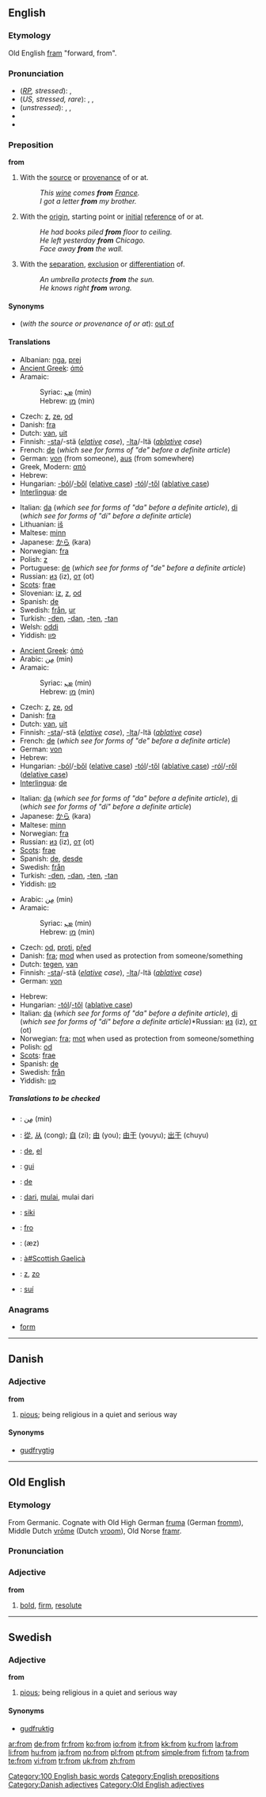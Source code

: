 ==English==

{{rank|which|have|or|27|from|this|but|all}}

===Etymology===
Old English [[fram]] "forward, from".

===Pronunciation===
* (''[[RP]], stressed''): {{IPA|/frɒm/}}, {{SAMPA|/frQm/}}
* (''US, stressed, rare''): {{enPR|främ}}, {{IPA|/frɑm/}}, {{SAMPA|/frAm/}}
* (''unstressed''): {{enPR|frəm}}, {{IPA|/frəm/}}, {{SAMPA|/fr@m/}}
* {{audio|en-us-from.ogg|Audio (US)}}
* {{rhymes|ɒm}}

===Preposition===
'''from'''

# With the [[source]] or [[provenance]] of or at.
#: ''This [[wine]] comes '''from''' [[France]].''
#: ''I got a letter '''from''' my brother.''
# With the [[origin]], starting point or [[initial]] [[reference]] of or at.
#: ''He had books piled '''from''' floor to ceiling.''
#: ''He left yesterday '''from''' Chicago.''
#: ''Face away '''from''' the wall.''
# With the [[separation]], [[exclusion]] or [[differentiation]] of.
#: ''An umbrella protects '''from''' the sun.''
#: ''He knows right '''from''' wrong.''

====Synonyms====
* (''with the source or provenance of or at''): [[out of]]

====Translations====

{{trans-top|with the source or provenance of or at}}
* Albanian: [[nga]], [[prej]]
* [[Ancient Greek]]: [[ἀπό]]
* Aramaic:
*: Syriac: [[ܡܢ]] (min)
*: Hebrew: [[מן]] (min)
* Czech: [[z]], [[ze]], [[od]]
* Danish: [[fra]]
* Dutch: [[van]], [[uit]]
* Finnish: [[-sta#Finnish|-sta]]/-stä (''[[elative]] case''), [[-lta#Finnish|-lta]]/-ltä (''[[ablative]] case'')
* French: [[de#French|de]] (''which see for forms of "de" before a definite article'')
* German: [[von]] (from someone), [[aus]] (from somewhere)
* Greek, Modern: [[από]]
* Hebrew: {{he-translation|מ-|mé}}
* Hungarian: [[-ból]]/[[-ből]] ([[elative case]]) [[-tól]]/[[-től]] ([[ablative case]])
* [[Interlingua]]: [[de]]
{{trans-mid}}
* Italian: [[da#Italian|da]] (''which see for forms of "da" before a definite article''), [[di#Italian|di]] (''which see for forms of "di" before a definite article'')
* Lithuanian: [[iš]]
* Maltese: [[minn]]
* Japanese: [[から]] (kara)
* Norwegian: [[fra]]
* Polish: [[z]]
* Portuguese: [[de#Portuguese|de]] (''which see for forms of "de" before a definite article'')
* Russian: [[из]] (iz), [[от]] (ot)
* [[Scots]]: [[frae]]
* Slovenian: [[iz]], [[z]], [[od]]
* Spanish: [[de#Spanish|de]]
* Swedish: [[från]], [[ur]]
* Turkish: [[-den]], [[-dan]], [[-ten]], [[-tan]]
* Welsh: [[oddi]]
* Yiddish: [[פון]]
{{trans-bottom}}

{{trans-top|with the origin, starting point or initial reference of or at}}
* [[Ancient Greek]]: [[ἀπό]]
* Arabic: [[من|مِن]] (min)
* Aramaic:
*: Syriac: [[ܡܢ]] (min)
*: Hebrew: [[מן]] (min)
* Czech: [[z]], [[ze]], [[od]]
* Danish: [[fra]]
* Dutch: [[van]], [[uit]]
* Finnish: [[-sta#Finnish|-sta]]/-stä (''[[elative]] case''), [[-lta#Finnish|-lta]]/-ltä (''[[ablative]] case'')
* French: [[de#French|de]] (''which see for forms of "de" before a definite article'')
* German: [[von]]
* Hebrew: {{he-translation|מ-|mé}}
* Hungarian: [[-ból]]/[[-ből]] ([[elative case]]) [[-tól]]/[[-től]] ([[ablative case]]) [[-ról]]/[[-ről]] ([[delative case]])
* [[Interlingua]]: [[de]]
{{trans-mid}}
* Italian: [[da#Italian|da]] (''which see for forms of "da" before a definite article''), [[di#Italian|di]] (''which see for forms of "di" before a definite article'')
* Japanese: [[から]] (kara)
* Maltese: [[minn]]
* Norwegian: [[fra]]
* Russian: [[из]] (iz), [[от]] (ot)
* [[Scots]]: [[frae]]
* Spanish: [[de#Spanish|de]],  [[desde]]
* Swedish: [[från]]
* Turkish: [[-den]], [[-dan]], [[-ten]], [[-tan]]
* Yiddish: [[פון]]
{{trans-bottom}}

{{trans-top|with the separation, exclusion or differentiation of}}
* Arabic: [[من|مِن]] (min)
* Aramaic:
*: Syriac: [[ܡܢ]] (min)
*: Hebrew: [[מן]] (min)
* Czech: [[od]], [[proti]], [[před]]
* Danish: [[fra]]; [[mod]] when used as protection from someone/something
* Dutch: [[tegen]], [[van]]
* Finnish: [[-sta#Finnish|-sta]]/-stä (''[[elative]] case''), [[-lta#Finnish|-lta]]/-ltä (''[[ablative]] case'')
* German: [[von]]
{{trans-mid}}
* Hebrew: {{he-translation|מ-|mé}}
* Hungarian: [[-tól]]/[[-től]] ([[ablative case]])
* Italian: [[da#Italian|da]] (''which see for forms of "da" before a definite article''), [[di#Italian|di]] (''which see for forms of "di" before a definite article'')*Russian: [[из]] (iz), [[от]] (ot)
* Norwegian: [[fra]]; [[mot]] when used as protection from someone/something
* Polish: [[od]]
* [[Scots]]: [[frae]]
* Spanish: [[de#Spanish|de]]
* Swedish: [[från]]
* Yiddish: [[פון]]
{{trans-bottom}}

=====Translations to be checked=====
<!--Remove this section once all of the translations below have been moved into the tables above.-->
{{checktrans}}
{{trans-top|Translations to check}}
* {{ttbc|Arabic}}: [[من|مِن]] (min)
* {{ttbc|Chinese}}: [[從]], [[从]] (cong); [[自]] (zi); [[由]] (you); [[由于]] (youyu); [[出于]] (chuyu) <!--the traditional of 于 is 於?-->
* {{ttbc|Esperanto}}: [[de]], [[el]]
* {{ttbc|Guaraní}}: [[gui]]
* {{ttbc|Ido}}: [[de#Ido|de]]
* {{ttbc|Indonesian}}: [[dari]], [[mulai]], mulai dari
* {{ttbc|Kuna}}: [[siki]]
* {{ttbc|Novial}}: [[fro]]
* {{ttbc|Persian}}: {{FAchar|[[از]]}} (æz)
* {{ttbc|Scottish Gaelic}}: [[à#Scottish Gaelicà]]
* {{ttbc|Slovak}}: [[z#Slovak|z]], [[zo#Slovak|zo]]
* {{ttbc|Tupinambá}}: [[suí]]
{{trans-bottom}}

===Anagrams===
* [[form]]

[[Category:100 English basic words]]
[[Category:English prepositions]]

----

==Danish==

===Adjective===
'''from'''

# [[pious]]; being religious in a quiet and serious way

====Synonyms====
* [[gudfrygtig]]

[[Category:Danish adjectives]]

----

==Old English==

===Etymology===
From Germanic.  Cognate with Old High German [[fruma]] (German [[fromm]]), Middle Dutch [[vrome|vrōme]] (Dutch [[vroom]]), Old Norse [[framr]].

===Pronunciation===
{{IPA|/from/}}

===Adjective===
'''from'''

# [[bold]], [[firm]], [[resolute]]

[[Category:Old English adjectives]]

----

==Swedish==

===Adjective===
{{sv-adj-reg|3=fromm}}
'''from'''

# [[pious]]; being religious in a quiet and serious way

====Synonyms====
* [[gudfruktig]]

[[ar:from]]
[[de:from]]
[[fr:from]]
[[ko:from]]
[[io:from]]
[[it:from]]
[[kk:from]]
[[ku:from]]
[[la:from]]
[[li:from]]
[[hu:from]]
[[ja:from]]
[[no:from]]
[[pl:from]]
[[pt:from]]
[[simple:from]]
[[fi:from]]
[[ta:from]]
[[te:from]]
[[vi:from]]
[[tr:from]]
[[uk:from]]
[[zh:from]]
